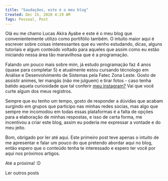 ```yaml
---
title: "Saudações, este é o meu blog"
Created: Dec 15, 2020 4:19 AM
Tags: Pessoal, Post
---
```


Olá eu me chamo Lucas Akira Ayabe e este é o meu blog que convenientemente utilizo como portifólio também. O intuito maior aqui é escrever sobre coisas interessantes que eu venho estudando, dicas, alguns tutoriais e algum conteúdo voltado para aqueles que assim como eu estão iniciando nessa área tão maravilhosa que é a programação.

Falando um pouco mais sobre mim, já estudo programação faz 4 anos (quase para completar 5) e atualmente estou cursando técnologo em Análise e Desenvolvimento de Sistemas pela Fatec Zona Leste. Gosto de assistir animes, ler mangás (não me julguem) e tirar fotos - caso tenha batido aquela curiosidade que tal conferir [meu instagram?](https://www.instagram.com/akira.ayabe/) Vai que você curte algum dos meus registros.

Sempre que eu tenho um tempo, gosto de responder a dúvidas que acabam surgindo em grupos que participo nas minhas redes socias, mas algo que sempre me incomodou em todas essas plataformas é a falta de opções para a elaboração de minhas respostas, e isso de certa forma, me incentivou a criar este blog, assim eu poderia me expressar a vontade e do meu jeito.

Bom, obrigado por ler até aqui. Este primeiro post teve apenas o intuito de me apresentar e falar um pouco do que pretendo abordar aqui no blog, então espero que o conteúdo tenha te interessado e espero ter você por aqui nos próximos artigos.

Até a próxima! :D

<Link to="/posts">Ler outros posts</Link>
